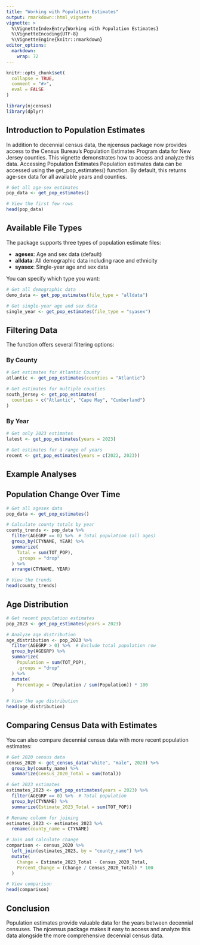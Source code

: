```yaml
---
title: "Working with Population Estimates"
output: rmarkdown::html_vignette
vignette: >
  %\VignetteIndexEntry{Working with Population Estimates}
  %\VignetteEncoding{UTF-8}
  %\VignetteEngine{knitr::rmarkdown}
editor_options: 
  markdown: 
    wrap: 72
---
```


```r
knitr::opts_chunk$set(
  collapse = TRUE,
  comment = "#>", 
  eval = FALSE
)
```

```r
library(njcensus)
library(dplyr)
```

## Introduction to Population Estimates

In addition to decennial census data, the njcensus package now provides access to the Census Bureau's Population Estimates Program data for New Jersey counties. This vignette demonstrates how to access and analyze this data. Accessing Population Estimates Population estimates data can be accessed using the get_pop_estimates() function. By default, this returns age-sex data for all available years and counties.

```r
# Get all age-sex estimates
pop_data <- get_pop_estimates()

# View the first few rows
head(pop_data)
```

## Available File Types

The package supports three types of population estimate files:

-   **agesex**: Age and sex data (default)
-   **alldata**: All demographic data including race and ethnicity
-   **syasex**: Single-year age and sex data

You can specify which type you want:

```r
# Get all demographic data
demo_data <- get_pop_estimates(file_type = "alldata")

# Get single-year age and sex data
single_year <- get_pop_estimates(file_type = "syasex")
```

## Filtering Data

The function offers several filtering options: 

### By County

```r
# Get estimates for Atlantic County
atlantic <- get_pop_estimates(counties = "Atlantic")

# Get estimates for multiple counties
south_jersey <- get_pop_estimates(
  counties = c("Atlantic", "Cape May", "Cumberland")
)
```

### By Year

```r
# Get only 2023 estimates
latest <- get_pop_estimates(years = 2023)

# Get estimates for a range of years
recent <- get_pop_estimates(years = c(2022, 2023))
```

## Example Analyses 

## Population Change Over Time

```r
# Get all agesex data
pop_data <- get_pop_estimates()

# Calculate county totals by year
county_trends <- pop_data %>%
  filter(AGEGRP == 0) %>%  # Total population (all ages)
  group_by(CTYNAME, YEAR) %>%
  summarize(
    Total = sum(TOT_POP),
    .groups = "drop"
  ) %>%
  arrange(CTYNAME, YEAR)

# View the trends
head(county_trends)
```

## Age Distribution

```r
# Get recent population estimates
pop_2023 <- get_pop_estimates(years = 2023)

# Analyze age distribution
age_distribution <- pop_2023 %>%
  filter(AGEGRP > 0) %>%  # Exclude total population row
  group_by(AGEGRP) %>%
  summarize(
    Population = sum(TOT_POP),
    .groups = "drop"
  ) %>%
  mutate(
    Percentage = (Population / sum(Population)) * 100
  )

# View the age distribution
head(age_distribution)
```

## Comparing Census Data with Estimates 

You can also compare decennial census data with more recent population estimates:

```r
# Get 2020 census data
census_2020 <- get_census_data("white", "male", 2020) %>%
  group_by(county_name) %>%
  summarize(Census_2020_Total = sum(Total))

# Get 2023 estimates
estimates_2023 <- get_pop_estimates(years = 2023) %>%
  filter(AGEGRP == 0) %>%  # Total population
  group_by(CTYNAME) %>%
  summarize(Estimate_2023_Total = sum(TOT_POP))

# Rename column for joining
estimates_2023 <- estimates_2023 %>%
  rename(county_name = CTYNAME)

# Join and calculate change
comparison <- census_2020 %>%
  left_join(estimates_2023, by = "county_name") %>%
  mutate(
    Change = Estimate_2023_Total - Census_2020_Total,
    Percent_Change = (Change / Census_2020_Total) * 100
  )

# View comparison
head(comparison)
```

## Conclusion 
Population estimates provide valuable data for the years between decennial censuses. The njcensus package makes it easy to access
and analyze this data alongside the more comprehensive decennial census
data.
